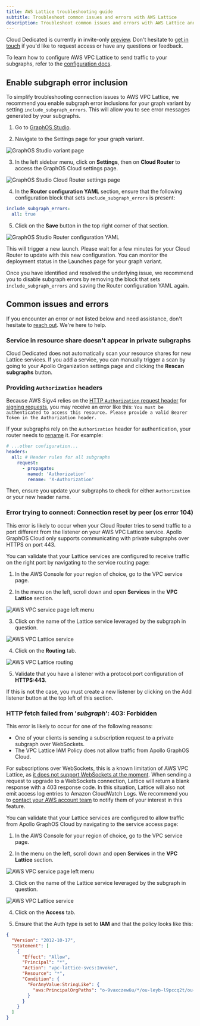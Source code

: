 ```yaml
---
title: AWS Lattice troubleshooting guide
subtitle: Troubleshoot common issues and errors with AWS Lattice
description: Troubleshoot common issues and errors with AWS Lattice and an Apollo Cloud Dedicated router
---
```


<PreviewFeature>

Cloud Dedicated is currently in invite-only [preview](#private-preview). Don't hesitate to [get in touch](mailto:cloud@apollographql.com) if you'd like to request access or have any questions or feedback.

</PreviewFeature>

To learn how to configure AWS VPC Lattice to send traffic to your subgraphs, refer to the [configuration docs](./lattice).

## Enable subgraph error inclusion

To simplify troubleshooting connection issues to AWS VPC Lattice, we recommend you enable subgraph error inclusions for your graph variant by setting `include_subgraph_errors`. This will allow you to see error messages generated by your subgraphs.

1. Go to [GraphOS Studio](https://studio.apollographql.com?referrer=docs-content).

2. Navigate to the Settings page for your graph variant.

<img
  className="screenshot"
  alt="GraphOS Studio variant page"
  src="../../../img/cloud-dedicated/studio-variant-page.png"
/>

3. In the left sidebar menu, click on **Settings**, then on **Cloud Router** to access the GraphOS Cloud settings page.

<img
  className="screenshot"
  alt="GraphOS Studio Cloud Router settings page"
  src="../../../img/cloud-dedicated/studio-settings-page.png"
/>

4. In the **Router configuration YAML** section, ensure that the following configuration block that sets `include_subgraph_errors` is present:

```yaml
include_subgraph_errors:
  all: true
```

5. Click on the **Save** button in the top right corner of that section.

<img
  className="screenshot"
  alt="GraphOS Studio Router configuration YAML"
  src="../../../img/cloud-dedicated/router-yaml-subgraph-errors.png"
/>

This will trigger a new launch. Please wait for a few minutes for your Cloud Router to update with this new configuration. You can monitor the deployment status in the Launches page for your graph variant.

Once you have identified and resolved the underlying issue, we recommend you to disable subgraph errors by removing the block that sets `include_subgraph_errors` and saving the Router configuration YAML again.

## Common issues and errors

If you encounter an error or not listed below and need assistance, don't hesitate to [reach out](mailto:cloud@apollographql.com). We're here to help.

### Service in resource share doesn't appear in private subgraphs

Cloud Dedicated does not automatically scan your resource shares for new Lattice services. If you add a service, you can manually trigger a scan by going to your Apollo Organization settings page and clicking the **Rescan subgraphs** button.

### Providing `Authorization` headers

Because AWS Sigv4 relies on the [HTTP `Authorization` request header](https://developer.mozilla.org/en-US/docs/Web/HTTP/Headers/Authorization) for [signing requests](https://docs.aws.amazon.com/AmazonS3/latest/API/sigv4-auth-using-authorization-header.html), you may receive an error like this: `You must be authenticated to access this resource. Please provide a valid Bearer Token in the Authorization header.`

If your subgraphs rely on the `Authorization` header for authentication, your router needs to [rename](/router/configuration/header-propagation/#propagate) it. For example:

```yaml title="router.yaml"
# ...other configuration...
headers:
  all: # Header rules for all subgraphs
    request:
      - propagate:
        named: 'Authorization'
        rename: 'X-Authorization'
```

Then, ensure you update your subgraphs to check for either `Authorization` or your new header name.

### Error trying to connect: Connection reset by peer (os error 104)

This error is likely to occur when your Cloud Router tries to send traffic to a port different from the listener on your AWS VPC Lattice service. Apollo GraphOS Cloud only supports communicating with private subgraphs over HTTPS on port 443.

You can validate that your Lattice services are configured to receive traffic on the right port by navigating to the service routing page:

1. In the AWS Console for your region of choice, go to the VPC service page.

2. In the menu on the left, scroll down and open **Services** in the **VPC Lattice** section.

<img
  className="screenshot"
  alt="AWS VPC service page left menu"
  src="../../../img/cloud-dedicated/vpc-lattice-menu.jpg"
/>

3. Click on the name of the Lattice service leveraged by the subgraph in question.

<img
  className="screenshot"
  alt="AWS VPC Lattice service"
  src="../../../img/cloud-dedicated/vpc-lattice-service.png"
/>

4. Click on the **Routing** tab.

<img
  className="screenshot"
  alt="AWS VPC Lattice routing"
  src="../../../img/cloud-dedicated/vpc-lattice-routing.png"
/>

5. Validate that you have a listener with a protocol:port configuration of **HTTPS:443**.

If this is not the case, you must create a new listener by clicking on the Add listener button at the top left of this section.

### HTTP fetch failed from '_subgraph_': 403: Forbidden

This error is likely to occur for one of the following reasons:

- One of your clients is sending a subscription request to a private subgraph over WebSockets.
- The VPC Lattice IAM Policy does not allow traffic from Apollo GraphOS Cloud.

For subscriptions over WebSockets, this is a known limitation of AWS VPC Lattice, as [it does not support WebSockets at the moment](https://docs.aws.amazon.com/vpc-lattice/latest/ug/listeners.html#listener-configuration). When sending a request to upgrade to a WebSockets connection, Lattice will return a blank response with a 403 response code. In this situation, Lattice will also not emit access log entries to Amazon CloudWatch Logs. We recommend you to [contact your AWS account team](https://aws.amazon.com/contact-us/sales-support/) to notify them of your interest in this feature.

You can validate that your Lattice services are configured to allow traffic from Apollo GraphOS Cloud by navigating to the service access page:

1. In the AWS Console for your region of choice, go to the VPC service page.

2. In the menu on the left, scroll down and open **Services** in the **VPC Lattice** section.

<img
  className="screenshot"
  alt="AWS VPC service page left menu"
  src="../../../img/cloud-dedicated/vpc-lattice-menu.jpg"
/>

3. Click on the name of the Lattice service leveraged by the subgraph in question.

<img
  className="screenshot"
  alt="AWS VPC Lattice service"
  src="../../../img/cloud-dedicated/vpc-lattice-service.png"
/>

4. Click on the **Access** tab.

5. Ensure that the Auth type is set to **IAM** and that the policy looks like this:

```json
{
  "Version": "2012-10-17",
  "Statement": [
    {
      "Effect": "Allow",
      "Principal": "*",
      "Action": "vpc-lattice-svcs:Invoke",
      "Resource": "*",
      "Condition": {
        "ForAnyValue:StringLike": {
          "aws:PrincipalOrgPaths": "o-9vaxczew6u/*/ou-leyb-l9pccq2t/ou-leyb-fvqz35yo/*"
        }
      }
    }
  ]
}
```
